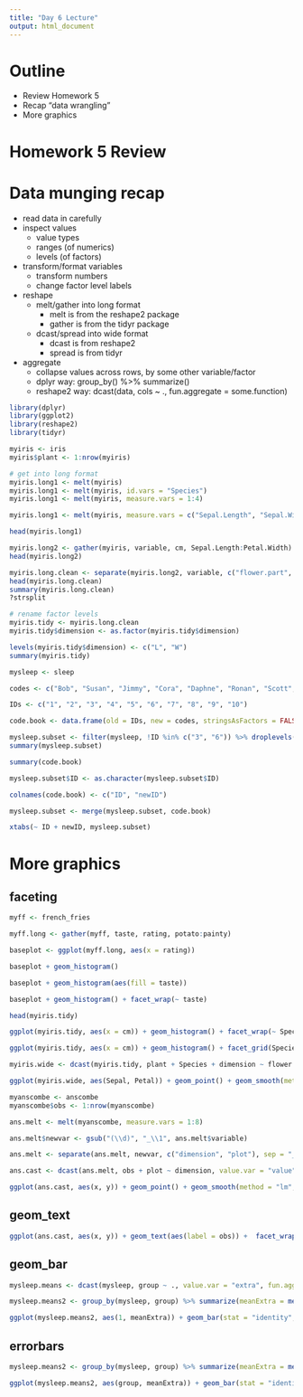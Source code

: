 ```yaml
---
title: "Day 6 Lecture"
output: html_document
---
```


# Outline
  - Review Homework 5
  - Recap "data wrangling"
  - More graphics

# Homework 5 Review

# Data munging recap

- read data in carefully
- inspect values
  - value types
  - ranges (of numerics)
  - levels (of factors)
- transform/format variables
  - transform numbers
  - change factor level labels
- reshape
  - melt/gather into long format
    - melt is from the reshape2 package
    - gather is from the tidyr package
  - dcast/spread into wide format
    - dcast is from reshape2
    - spread is from tidyr
- aggregate
  - collapse values across rows, by some other variable/factor
  - dplyr way: group_by() %>% summarize()
  - reshape2 way: dcast(data, cols ~ ., fun.aggregate = some.function)

```r
library(dplyr)
library(ggplot2)
library(reshape2)
library(tidyr)

myiris <- iris
myiris$plant <- 1:nrow(myiris)

# get into long format
myiris.long1 <- melt(myiris)
myiris.long1 <- melt(myiris, id.vars = "Species")
myiris.long1 <- melt(myiris, measure.vars = 1:4)

myiris.long1 <- melt(myiris, measure.vars = c("Sepal.Length", "Sepal.Width", "Petal.Length", "Petal.Width"), value.name = "cm")

head(myiris.long1)

myiris.long2 <- gather(myiris, variable, cm, Sepal.Length:Petal.Width)
head(myiris.long2)

myiris.long.clean <- separate(myiris.long2, variable, c("flower.part", "dimension"), sep = "\\.")
head(myiris.long.clean)
summary(myiris.long.clean)
?strsplit

# rename factor levels
myiris.tidy <- myiris.long.clean
myiris.tidy$dimension <- as.factor(myiris.tidy$dimension)

levels(myiris.tidy$dimension) <- c("L", "W")
summary(myiris.tidy)

mysleep <- sleep

codes <- c("Bob", "Susan", "Jimmy", "Cora", "Daphne", "Ronan", "Scott", "David Bowie", "Ziggy", "Major Tom")

IDs <- c("1", "2", "3", "4", "5", "6", "7", "8", "9", "10")

code.book <- data.frame(old = IDs, new = codes, stringsAsFactors = FALSE)

mysleep.subset <- filter(mysleep, !ID %in% c("3", "6")) %>% droplevels()
summary(mysleep.subset)

summary(code.book)

mysleep.subset$ID <- as.character(mysleep.subset$ID)

colnames(code.book) <- c("ID", "newID")

mysleep.subset <- merge(mysleep.subset, code.book)

xtabs(~ ID + newID, mysleep.subset)
```

# More graphics

## faceting
```r
myff <- french_fries

myff.long <- gather(myff, taste, rating, potato:painty)

baseplot <- ggplot(myff.long, aes(x = rating))

baseplot + geom_histogram()

baseplot + geom_histogram(aes(fill = taste))

baseplot + geom_histogram() + facet_wrap(~ taste)

head(myiris.tidy)

ggplot(myiris.tidy, aes(x = cm)) + geom_histogram() + facet_wrap(~ Species)

ggplot(myiris.tidy, aes(x = cm)) + geom_histogram() + facet_grid(Species ~ .)

myiris.wide <- dcast(myiris.tidy, plant + Species + dimension ~ flower.part, value.var = "cm")

ggplot(myiris.wide, aes(Sepal, Petal)) + geom_point() + geom_smooth(method = "lm") + facet_grid(Species ~ dimension)

```



```r
myanscombe <- anscombe
myanscombe$obs <- 1:nrow(myanscombe)

ans.melt <- melt(myanscombe, measure.vars = 1:8)

ans.melt$newvar <- gsub("(\\d)", "_\\1", ans.melt$variable)

ans.melt <- separate(ans.melt, newvar, c("dimension", "plot"), sep = "_")

ans.cast <- dcast(ans.melt, obs + plot ~ dimension, value.var = "value")

ggplot(ans.cast, aes(x, y)) + geom_point() + geom_smooth(method = "lm", se = FALSE, linetype = 3) + facet_wrap(~ plot)

```

## geom_text
```r
ggplot(ans.cast, aes(x, y)) + geom_text(aes(label = obs)) +  facet_wrap(~ plot) #+ geom_point()

```


## geom_bar
```r
mysleep.means <- dcast(mysleep, group ~ ., value.var = "extra", fun.aggregate = mean)

mysleep.means2 <- group_by(mysleep, group) %>% summarize(meanExtra = mean(extra))

ggplot(mysleep.means2, aes(1, meanExtra)) + geom_bar(stat = "identity", aes(fill = group), position = "dodge") 


```

## errorbars
```r

mysleep.means2 <- group_by(mysleep, group) %>% summarize(meanExtra = mean(extra), sdExtra = sd(extra), N = length(extra))

ggplot(mysleep.means2, aes(group, meanExtra)) + geom_bar(stat = "identity", aes(fill = group)) + geom_errorbar(aes(ymax = meanExtra + 1.96*(sdExtra/sqrt(N)), ymin = meanExtra - 1.96*(sdExtra/sqrt(N))))

```
